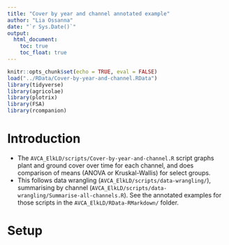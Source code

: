 ```yaml
---
title: "Cover by year and channel annotated example"
author: "Lia Ossanna"
date: "`r Sys.Date()`"
output:
  html_document:
    toc: true
    toc_float: true
---
```


```r
knitr::opts_chunk$set(echo = TRUE, eval = FALSE)
load("../RData/Cover-by-year-and-channel.RData")
library(tidyverse)
library(agricolae)
library(plotrix)
library(FSA)
library(rcompanion)
```


# Introduction
- The `AVCA_ElkLD/scripts/Cover-by-year-and-channel.R` script graphs plant and ground cover over time for each channel, and does comparison of means (ANOVA or Kruskal-Wallis) for select groups.
- This follows data wrangling (`AVCA_ElkLD/scripts/data-wrangling/`), summarising by channel (`AVCA_ElkLD/scripts/data-wrangling/Summarise-all-channels.R`). See the annotated examples for those scripts in the `AVCA_ElkLD/RData-RMarkdown/` folder.


# Setup
